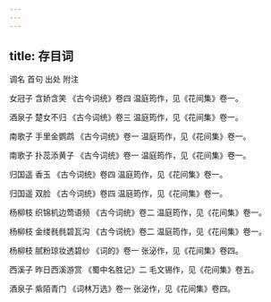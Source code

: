```yaml
---
---
---
```

title: 存目词
---




调名 首句 出处 附注

女冠子 含娇含笑 《古今词统》卷四 温庭筠作，见《花间集》卷一。

酒泉子 楚女不归 《古今词统》卷三 温庭筠作，见《花间集》卷一。

南歌子 手里金鹦鹉 《古今词统》卷一 温庭筠作，见《花间集》卷一。

南歌子 扑蕊添黄子 《古今词统》卷一 温庭筠作，见《花间集》卷一。

归国遥 香玉 《古今词统》卷四 温庭筠作，见《花间集》卷一。

归国遥 双脸 《古今词统》卷四 温庭筠作，见《花间集》卷一。

杨柳枝 织锦机边莺语频 《古今词统》卷二 温庭筠作，见《花间集》卷一。

杨柳枝 金缕毵毵碧瓦沟 《古今词统》卷二 温庭筠作，见《花间集》卷一。

杨柳枝 腻粉琼妆透碧纱 《词的》卷一 张泌作，见《花间集》卷四。

西溪子 昨日西溪游赏 《蜀中名胜记》二 毛文锡作，见《花间集》卷五。

酒泉子 紫陌青门 《词林万选》卷一 张泌作，见《花间集》卷四。